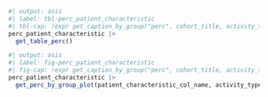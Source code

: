 ```r
#| output: asis
#| label: tbl-perc_patient_characteristic
#| tbl-cap: !expr get_caption_by_group("perc", cohort_title, activity_type, group_title, treatment_type)
perc_patient_characteristic |>
  get_table_perc() 
```

```r
#| output: asis
#| label: fig-perc_patient_characteristic
#| fig-cap: !expr get_caption_by_group("perc", cohort_title, activity_type, group_title, treatment_type)
perc_patient_characteristic |>
  get_perc_by_group_plot(patient_characteristic_col_name, activity_type)
```